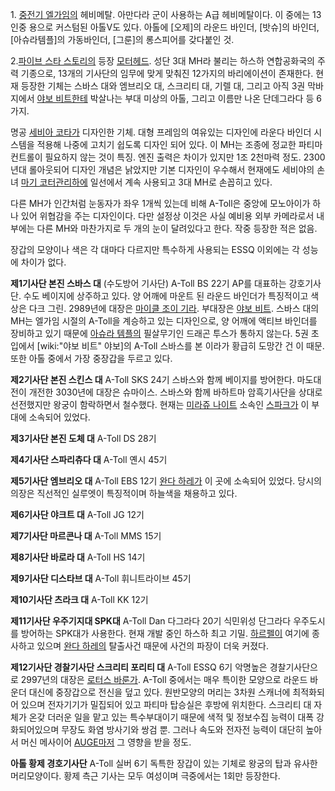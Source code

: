 1. [[중전기 엘가임]]의 헤비메탈. 아만다라 군이 사용하는 A급 헤비메탈이다. 이 중에는 13인중 용으로 커스텀된 아톨V도 있다. 아톨에 [오제]의 라운드 바인더, [밧슈]의 바인더, [아슈라템플]의 가동바인더, [그룬]의 롱스피어를 갖다붙인 것.

2.[[파이브 스타 스토리]]의 등장 [[모터헤드]]. 성단 3대 MH라 불리는 하스하 연합공화국의 주력 기종으로, 13개의 기사단의 임무에 맞게 맞춰진 12가지의 바리에이션이 존재한다. 현재 등장한 기체는 스바스 대와 엠브리오 대, 스크리티 대, 기렐 대, 그리고 아직 3권 막바지에서 [[야보 비트]]한테 박살나는 부대 미상의 아톨, 그리고 이름만 나온 단데그라다 등 6가지. 

명공 [[세비아 코타]]가 디자인한 기체. 대형 프레임의 여유있는 디자인에 라운다 바인더 시스템을 적용해 나중에 고치기 쉽도록 디자인 되어 있다. 이 MH는 조종에 정교한 파티마 컨트롤이 필요하지 않는 것이 특징. 엔진 출력은 차이가 있지만 1조 2천마력 정도. 2300년대 롤아웃되어 디자인 개념은 낡았지만 기본 디자인이 우수해서 현재에도 세비야의 손녀 [[마기 코터]]관리하에 일선에서 계속 사용되고 3대 MH로 손꼽히고 있다.

다른 MH가 인간처럼 눈동자가 좌우 1개씩 있는데 비해 A-Toll은 중앙에 모노아이가 하나 있어 위협감을 주는 디자인이다. 다만 설정상 이것은 사실 예비용 외부 카메라로서 내부에는 다른 MH와 마찬가지로 두 개의 눈이 달려있다고 한다. 작중 등장한 적은 없음.

장갑의 모양이나 색은 각 대마다 다르지만 특수하게 사용되는 ESSQ 이외에는 각 성능에 차이가 없다. 

'''제1기사단 본진 스바스 대''' (수도방어 기사단) A-Toll BS 22기
AP를 대표하는 강호기사단. 수도 베이지에 상주하고 있다. 양 어깨에 마운트 된 라운드 바인더가 특징적이고 색상은 다크 그린. 2989년에 대장은 [[마이클 조이 기라]]. 부대장은 [[야보 비트]].
스바스 대의 MH는 엘가임 시절의 A-Toll을 계승하고 있는 디자인으로, 양 어깨에 액티브 바인더를 장비하고 있기 때문에 [[아슈라 템플]]의 필살무기인 드래곤 투스가 통하지 않는다. 5권 초입에서 [wiki:"야보 비트" 야보]의 A-Toll 스바스를 본 이라가 황급히 도망간 건 이 때문. 또한 아톨 중에서 가장 중장갑을 두르고 있다. 

'''제2기사단 본진 스킨스 대''' A-Toll SKS 24기 
스바스와 함께 베이지를 방어한다. 마도대전이 개전한 3030년에 대장은 슈마이스. 스바스와 함께 바하트마 암흑기사단을 상대로 선전했지만 왕궁이 함락하면서 철수했다. 현재는 [[미라쥬 나이트]] 소속인 [[스파크]]가 이 부대에 소속되어 있었다.

'''제3기사단 본진 도체 대''' A-Toll DS 28기

'''제4기사단 스파리츄다 대''' A-Toll 옌시 45기

'''제5기사단 엠브리오 대''' A-Toll EBS 12기 
[[완다 하레]]가 이 곳에 소속되어 있었다. 당시의 의장은 직선적인 실루엣이 특징적이며 하늘색을 채용하고 있다.

'''제6기사단 야크트 대''' A-Toll JG 12기

'''제7기사단 마르콘나 대''' A-Toll MMS 15기

'''제8기사단 바로라 대''' A-Toll HS 14기

'''제9기사단 디스타브 대''' A-Toll 휘니트라이브 45기

'''제10기사단 츠라크 대''' A-Toll KK 12기

'''제11기사단 우주기지대 SPK대''' A-Toll Dan 다그라다 20기 
식민위성 단그라다 우주도시를 방어하는 SPK대가 사용한다. 현재 개발 중인 하스하 최고 기밀. [[하르펠]]이 여기에 종사하고 있으며 [[완다 하레]]의 탈출사건 때문에 사건의 파장이 더욱 커졌다.

'''제12기사단 경찰기사단 스크리티 포리티 대''' A-Toll ESSQ 6기 
악명높은 경찰기사단으로 2997년의 대장은 [[로터스 바룬가]]. A-Toll 중에서는 매우 특이한 모양으로 라운드 바운더 대신에 중장갑으로 전신을 덮고 있다. 원반모양의 머리는 3차원 스캐너에 최적화되어 있으며 전자기기가 밀집되어 있고 파티마 탑승실은 후방에 위치한다.
스크리티 대 자체가 온갖 더러운 일을 맡고 있는 특수부대이기 때문에 색적 및 정보수집 능력이 대폭 강화되어있으며 무장도 화염 방사기와 쌍검 뿐. 그러나 속도와 전자전 능력이 대단히 높아서 머신 메사이어 [[AUGE]]마저 그 영향을 받을 정도.  

'''아톨 황제 경호기사단''' A-Toll 실버 6기 
독특한 장갑이 있는 기체로 왕궁의 탑과 유사한 머리모양이다. 황제 측근 기사는 모두 여성이며 극중에서는 1회만 등장한다.
